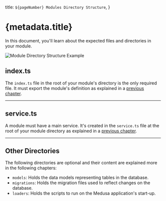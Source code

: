   title: `${pageNumber} Modules Directory Structure`,
}

# {metadata.title}

In this document, you'll learn about the expected files and directories in your module.

![Module Directory Structure Example](https://res.cloudinary.com/dza7lstvk/image/upload/v1714379976/Medusa%20Book/modules-dir-overview_nqq7ne.jpg)

## index.ts

The `index.ts` file in the root of your module's directory is the only required file. It must export the module's definition as explained in a [previous chapter](../modules/page.mdx).

---

## service.ts

A module must have a main service. It's created in the `service.ts` file at the root of your module directory as explained in a [previous chapter](../modules/page.mdx).

---

## Other Directories

The following directories are optional and their content are explained more in the following chapters:

- `models`: Holds the data models representing tables in the database.
- `migrations`: Holds the migration files used to reflect changes on the database.
- `loaders`: Holds the scripts to run on the Medusa application's start-up.
